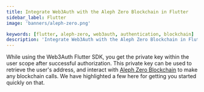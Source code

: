 ```yaml
---
title: Integrate Web3Auth with the Aleph Zero Blockchain in Flutter
sidebar_label: Flutter
image: 'banners/aleph-zero.png'

keywords: [flutter, aleph-zero, web3auth, authentication, blockchain]
description: 'Integrate Web3Auth with the Aleph Zero Blockchain in Flutter | Embedded Wallets'
---
```



<SEO
  title="Integrate Web3Auth with the Aleph Zero Blockchain in Flutter"
  description="Integrate Web3Auth with the Aleph Zero Blockchain in Flutter | Embedded Wallets"
  image="https://web3auth.io/docs/banners/aleph-zero.png"
  slug="/embedded-wallets/connect-blockchain/evm/aleph-zero/flutter"
/>

While using the Web3Auth Flutter SDK, you get the private key within the user scope after successful authorization. This private key can be used to retrieve the user's address, and interact with [Aleph Zero Blockchain](https://alephzero.org) to make any blockchain calls. We have highlighted a few here for getting you started quickly on that.

<EVMInteraction />
